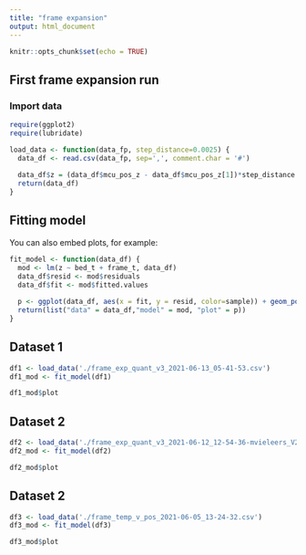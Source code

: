 ```yaml
---
title: "frame expansion"
output: html_document
---
```


```r
knitr::opts_chunk$set(echo = TRUE)
```

## First frame expansion run

### Import data

```r
require(ggplot2)
require(lubridate)
```

```r

load_data <- function(data_fp, step_distance=0.0025) {
  data_df <- read.csv(data_fp, sep=',', comment.char = '#')
  
  data_df$z = (data_df$mcu_pos_z - data_df$mcu_pos_z[1])*step_distance
  return(data_df)
}

```


## Fitting model

You can also embed plots, for example:

```r
fit_model <- function(data_df) {
  mod <- lm(z ~ bed_t + frame_t, data_df)
  data_df$resid <- mod$residuals
  data_df$fit <- mod$fitted.values
  
  p <- ggplot(data_df, aes(x = fit, y = resid, color=sample)) + geom_point() + scale_color_viridis_c()
  return(list("data" = data_df,"model" = mod, "plot" = p))
}

```



## Dataset 1

```r
df1 <- load_data('./frame_exp_quant_v3_2021-06-13_05-41-53.csv')
df1_mod <- fit_model(df1)

df1_mod$plot
```


## Dataset 2

```r
df2 <- load_data('./frame_exp_quant_v3_2021-06-12_12-54-36-mvieleers_V2.1253.csv')
df2_mod <- fit_model(df2)

df2_mod$plot
```


## Dataset 2

```r
df3 <- load_data('./frame_temp_v_pos_2021-06-05_13-24-32.csv')
df3_mod <- fit_model(df3)

df3_mod$plot
```